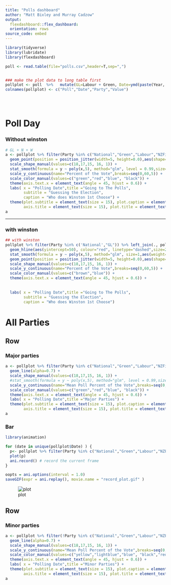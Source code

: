 ```yaml
---
title: "Polls dashboard"
author: "Matt Bixley and Murray Cadzow"
output: 
  flexdashboard::flex_dashboard:
  orientation: rows
source_code: embed
---
```

  
```r
library(tidyverse)
library(lubridate)
library(flexdashboard)

poll <- read.table(file="polls.csv",header=T,sep=",")


### make the plot data to long table first
pollplot <- poll  %>%   mutate(GL=Labour + Green, Date=ymd(paste(Year, Month, 15,sep = '-'))) %>% select(-Order,-Year,-Month) %>% select(Poll,Date, everything())%>%   gather(.,Date, Poll,  3:NCOL(.) )
colnames(pollplot) <- c("Poll","Date","Party","Value")





```


Poll Day
===================================================
  
### Without winston 
  
```r
# GL + N + W
a <- pollplot %>% filter(Party %in% c("National","Green","Labour","NZFirst")) %>% ggplot(.,aes(x=Date,y=Value,colour=Party)) + 
  geom_point(position = position_jitter(width=5, height=0.0),aes(shape=Poll,size=1.5),alpha=0.7) +
  scale_shape_manual(values=c(18,17,15, 16, 1)) +
  stat_smooth(formula = y ~ poly(x,5), method="glm", level = 0.99,size=1,aes(weight=Date)) + 
  scale_y_continuous(name="Percent of the Vote",breaks=seq(0,60,5)) +
  scale_color_manual(values=c("green","red","blue", "black")) +
  theme(axis.text.x = element_text(angle = 45, hjust = 0.6)) +
  labs( x = "Polling Date",title ="Going to The Polls",
        subtitle = "Guessing the Election",
        caption = "Who does Winston 1st Choose") + 
  theme(plot.subtitle = element_text(size = 15), plot.caption = element_text(size = 15), 
        axis.title = element_text(size = 15), plot.title = element_text(size = 20))
a 
```

-----------------------------------------------
  
### with winston
  
```r



## with winston
pollplot %>% filter(Party %in% c('National',"GL")) %>% left_join(., pollplot %>% filter(Party == "NZFirst"), by = c('Poll',"Date")) %>% mutate(Party = paste0(Party.x,"_" ,Party.y), Value = Value.x + Value.y) %>%  ggplot(data=. ,aes(x=Date,y=Value,colour=Party)) + 
  geom_hline(aes(yintercept=50), colour="red", linetype="dashed",size=2)+
  stat_smooth(formula = y ~ poly(x,5), method="glm", size=1,aes(weight=Date),level = 0.99) + 
  geom_point(position = position_jitter(width=5, height=0.0),aes(shape=Poll,size=1.5),alpha=0.7) +
  scale_shape_manual(values=c(18,17,15, 16, 1)) +
  scale_y_continuous(name="Percent of the Vote",breaks=seq(0,60,5)) +
  scale_color_manual(values=c("brown","blue")) +
  theme(axis.text.x = element_text(angle = 45, hjust = 0.6)) +
  
  
  labs( x = "Polling Date",title ="Going to The Polls",
        subtitle = "Guessing the Election",
        caption = "Who does Winston 1st Choose")


```


All Parties {data-orientation=rows}
==================================================
  
  Row {data-height=600}
-------------------------------------
  
### Major parties
  
```r




a <- pollplot %>% filter(Party %in% c("National","Green","Labour","NZFirst")) %>% group_by(Date,Party) %>% summarise(meanValue = mean(Value, na.rm=TRUE)) %>% ggplot(.,aes(x=Date,y=meanValue,colour=Party)) + 
  geom_line(alpha=0.7) +
  scale_shape_manual(values=c(18,17,15, 16, 1)) +
  #stat_smooth(formula = y ~ poly(x,5), method="glm", level = 0.99,size=1,aes(weight=Date)) + 
  scale_y_continuous(name="Mean Poll Percent of the Vote",breaks=seq(0,60,5)) +
  scale_color_manual(values=c("green","red","blue", "black")) +
  theme(axis.text.x = element_text(angle = 45, hjust = 0.6)) +
  labs( x = "Polling Date",title ="Major Parties") + 
  theme(plot.subtitle = element_text(size = 15), plot.caption = element_text(size = 15), 
        axis.title = element_text(size = 15), plot.title = element_text(size = 20)) + geom_hline(yintercept = 50) + theme_bw()
a 
```

### Bar

```r
library(animation)

for (date in unique(pollplot$Date) ) {
  p<- pollplot %>% filter(Party %in% c("National","Green","Labour","NZFirst")) %>% filter(Date == date) %>% group_by(Party) %>% summarise(meanValue = mean(Value, na.rm=TRUE)) %>% ggplot(.,aes(x = Party, y=meanValue,fill=Party)) + geom_bar( stat = "identity") + scale_fill_manual(values=c("green","red","blue", "black")) + ylim(c(0,55)) + ggtitle(as_date(date))
  plot(p)
  ani.record() # record the current frame
}

oopts = ani.options(interval = 1.0)
saveGIF(expr = ani.replay(), movie.name = "record_plot.gif" )

```

![plot](record_plot.gif)


Row {data-height=600}
-------------------------------------
  
### Minor parties
  
```r
a <- pollplot %>% filter(!Party %in% c("National","Green","Labour","NZFirst","GL")) %>% group_by(Date,Party) %>% summarise(meanValue = mean(Value, na.rm=TRUE)) %>% ggplot(.,aes(x=Date,y=meanValue,colour=Party)) +
  geom_line(alpha=0.7) +
  scale_shape_manual(values=c(18,17,15, 16, 1)) +
  scale_y_continuous(name="Mean Poll Percent of the Vote",breaks=seq(0,60,5)) +
  scale_color_manual(values=c("yellow","lightblue","blue", "black","red","purple")) +
  theme(axis.text.x = element_text(angle = 45, hjust = 0.6)) +
  labs( x = "Polling Date",title ="Minor Parties") + 
  theme(plot.subtitle = element_text(size = 15), plot.caption = element_text(size = 15), 
        axis.title = element_text(size = 15), plot.title = element_text(size = 20)) + theme_bw()
a 
```

